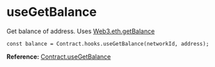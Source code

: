 # useGetBalance

Get balance of address. Uses [Web3.eth.getBalance](https://web3js.readthedocs.io/en/v1.7.0/web3-eth.html#getbalance)

```tsx
const balance = Contract.hooks.useGetBalance(networkId, address);
```

**Reference:** [Contract.useGetBalance](../../web3-redux-reference/namespaces/Contract.md#usegetbalance)
